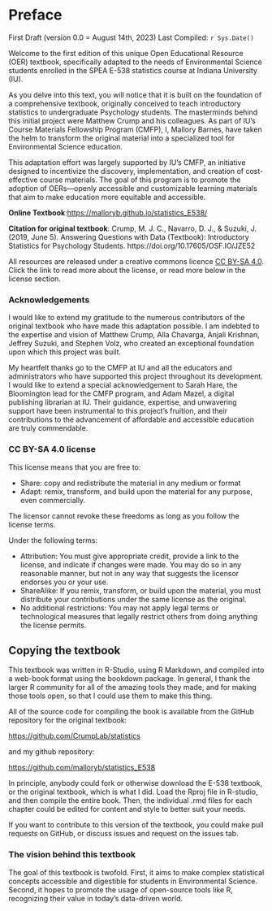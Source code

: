 # Preface {.unnumbered}

First Draft (version 0.0 = August 14th, 2023) Last Compiled: `r Sys.Date()`

Welcome to the first edition of this unique Open Educational Resource (OER) textbook, specifically adapted to the needs of Environmental Science students enrolled in the SPEA E-538 statistics course at Indiana University (IU). 

As you delve into this text, you will notice that it is built on the foundation of a comprehensive textbook, originally conceived to teach introductory statistics to undergraduate Psychology students. The masterminds behind this initial project were Matthew Crump and his colleagues. As part of IU's Course Materials Fellowship Program (CMFP), I, Mallory Barnes, have taken the helm to transform the original material into a specialized tool for Environmental Science education.

This adaptation effort was largely supported by IU's CMFP, an initiative designed to incentivize the discovery, implementation, and creation of cost-effective course materials. The goal of this program is to promote the adoption of OERs—openly accessible and customizable learning materials that aim to make education more equitable and accessible.

**Online Textbook**:<https://malloryb.github.io/statistics_E538/>

**Citation for original textbook**: Crump, M. J. C., Navarro, D. J., & Suzuki, J. (2019, June 5). Answering Questions with Data (Textbook): Introductory Statistics for Psychology Students. https://doi.org/10.17605/OSF.IO/JZE52

All resources are released under a creative commons licence [CC BY-SA 4.0](https://creativecommons.org/licenses/by-sa/4.0/). Click the link to read more about the license, or read more below in the license section.

### Acknowledgements

I would like to extend my gratitude to the numerous contributors of the original textbook who have made this adaptation possible. I am indebted to the expertise and vision of Matthew Crump, Alla Chavarga, Anjali Krishnan, Jeffrey Suzuki, and Stephen Volz, who created an exceptional foundation upon which this project was built.

My heartfelt thanks go to the CMFP at IU and all the educators and administrators who have supported this project throughout its development. I would like to extend a special acknowledgement to Sarah Hare, the Bloomington lead for the CMFP program, and Adam Mazel, a digital publishing librarian at IU. Their guidance, expertise, and unwavering support have been instrumental to this project's fruition, and their contributions to the advancement of affordable and accessible education are truly commendable.

### CC BY-SA 4.0 license

This license means that you are free to:

-   Share: copy and redistribute the material in any medium or format
-   Adapt: remix, transform, and build upon the material for any purpose, even commercially.

The licensor cannot revoke these freedoms as long as you follow the license terms.

Under the following terms:

-   Attribution: You must give appropriate credit, provide a link to the license, and indicate if changes were made. You may do so in any reasonable manner, but not in any way that suggests the licensor endorses you or your use.
-   ShareAlike: If you remix, transform, or build upon the material, you must distribute your contributions under the same license as the original.
-   No additional restrictions: You may not apply legal terms or technological measures that legally restrict others from doing anything the license permits.

## Copying the textbook

This textbook was written in R-Studio, using R Markdown, and compiled into a web-book format using the bookdown package. In general, I thank the larger R community for all of the amazing tools they made, and for making those tools open, so that I could use them to make this thing.

All of the source code for compiling the book is available from the GitHub repository for the original textbook:

<https://github.com/CrumpLab/statistics>

and my github repository: 

<https://github.com/malloryb/statistics_E538>

In principle, anybody could fork or otherwise download the E-538 textbook, or the original textbook, which is what I did. Load the Rproj file in R-studio, and then compile the entire book. Then, the individual .rmd files for each chapter could be edited for content and style to better suit your needs.

If you want to contribute to this version of the textbook, you could make pull requests on GitHub, or discuss issues and request on the issues tab.

### The vision behind this textbook

The goal of this textbook is twofold. First, it aims to make complex statistical concepts accessible and digestible for students in Environmental Science. Second, it hopes to promote the usage of open-source tools like R, recognizing their value in today's data-driven world.



